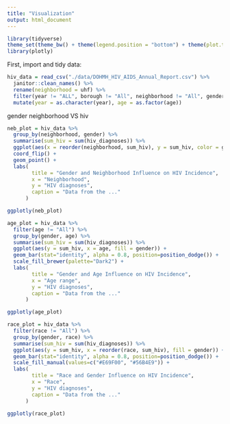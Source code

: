 ```yaml
---
title: "Visualization"
output: html_document
---
```


```r
library(tidyverse)
theme_set(theme_bw() + theme(legend.position = "bottom") + theme(plot.title = element_text(hjust = 0.5)))
library(plotly)
```

First, import and tidy data:

```r
hiv_data = read_csv("./data/DOHMH_HIV_AIDS_Annual_Report.csv") %>% 
  janitor::clean_names() %>% 
  rename(neighborhood = uhf) %>% 
  filter(year != "ALL", borough != "All", neighborhood != "All", gender != "All") %>% 
  mutate(year = as.character(year), age = as.factor(age))
```

gender neighborhood VS hiv

```r
neb_plot = hiv_data %>% 
  group_by(neighborhood, gender) %>% 
  summarise(sum_hiv = sum(hiv_diagnoses)) %>% 
  ggplot(aes(x = reorder(neighborhood, sum_hiv), y = sum_hiv, color = gender)) + 
  coord_flip() +
  geom_point() +
  labs(
        title = "Gender and Neighborhood Influence on HIV Incidence",
        x = "Neighborhood",
        y = "HIV diagnoses",
        caption = "Data from the ..."
      )

ggplotly(neb_plot)
```

```r
age_plot = hiv_data %>% 
  filter(age != "All") %>% 
  group_by(gender, age) %>% 
  summarise(sum_hiv = sum(hiv_diagnoses)) %>% 
  ggplot(aes(y = sum_hiv, x = age, fill = gender)) + 
  geom_bar(stat="identity", alpha = 0.8, position=position_dodge()) +
  scale_fill_brewer(palette="Dark2") +
  labs(
        title = "Gender and Age Influence on HIV Incidence",
        x = "Age range",
        y = "HIV diagnoses",
        caption = "Data from the ..."
      ) 

ggplotly(age_plot)
```

```r
race_plot = hiv_data %>% 
  filter(race != "All") %>% 
  group_by(gender, race) %>% 
  summarise(sum_hiv = sum(hiv_diagnoses)) %>% 
  ggplot(aes(y = sum_hiv, x = reorder(race, sum_hiv), fill = gender)) + 
  geom_bar(stat="identity", alpha = 0.8, position=position_dodge()) +
  scale_fill_manual(values=c("#E69F00", "#56B4E9")) +
  labs(
        title = "Race and Gender Influence on HIV Incidence",
        x = "Race",
        y = "HIV diagnoses",
        caption = "Data from the ..."
      ) 

ggplotly(race_plot)
```

